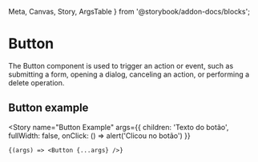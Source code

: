   Meta,
  Canvas,
  Story,
  ArgsTable
} from '@storybook/addon-docs/blocks';

<Meta title="Components/Button" component={Button} />

# Button

The Button component is used to trigger an action or event, such as submitting a form, opening a dialog, canceling an action, or performing a delete operation.

<ArgsTable of={Button} />

## Button example

<Canvas>
	
  <Story
    name="Button Example"
    args={{ 
		children: 'Texto do botão', 
		fullWidth: false,
		onClick: () => alert('Clicou no botão')
	 }}
  >
    {(args) => <Button {...args} />}
  </Story>
</Canvas>

